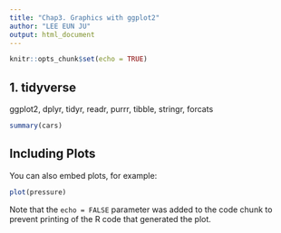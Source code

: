 ```yaml
---
title: "Chap3. Graphics with ggplot2"
author: "LEE EUN JU"
output: html_document
---
```


```r
knitr::opts_chunk$set(echo = TRUE)
```

## 1. tidyverse  
 ggplot2, dplyr, tidyr, readr, purrr, tibble, stringr, forcats

```r
summary(cars)
```


## Including Plots

You can also embed plots, for example:

```r
plot(pressure)
```

Note that the `echo = FALSE` parameter was added to the code chunk to prevent printing of the R code that generated the plot.